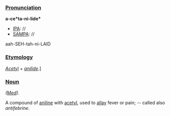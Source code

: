===[[Pronunciation]]===

'''a-ce*ta-ni-lide*'''
*[[IPA]]: //
*[[SAMPA]]: //
aah-SEH-tah-ni-LAID
===[[Etymology]]===

[[[acetyl|''Acet''yl]] + [[anilide|''anilide'']].]
===[[Noun]]===

''([[Med (subject)|Med]]).''

A compound of [[aniline]] with [[acetyl]], used to [[allay]] fever or pain; -- called also ''antifebrine''.